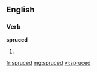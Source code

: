 ==English==

===Verb===
'''spruced'''

# {{past of|spruce}}

[[fr:spruced]]
[[mg:spruced]]
[[vi:spruced]]